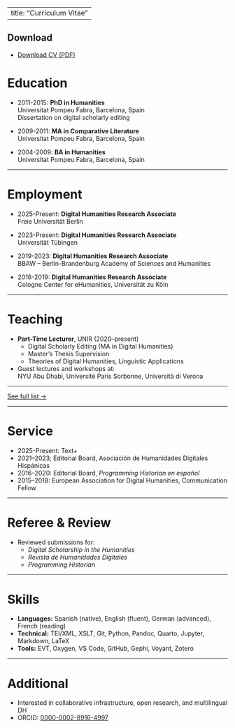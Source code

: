 --
title: "Curriculum Vitae"
---

## Download

- [Download CV (PDF)](cv/cv.pdf)

# Education

- 2011-2015: **PhD in Humanities**  
  Universitat Pompeu Fabra, Barcelona, Spain  
  Dissertation on digital scholarly editing

- 2009-2011: **MA in Comparative Literature**  
  Universitat Pompeu Fabra, Barcelona, Spain

- 2004-2009: **BA in Humanities**  
  Universitat Pompeu Fabra, Barcelona, Spain

---

# Employment

- 2025-Present: **Digital Humanities Research Associate**  
  Freie Universität Berlin

- 2023-Present: **Digital Humanities Research Associate**  
  Universität Tübingen

- 2019-2023: **Digital Humanities Research Associate**  
  BBAW – Berlin-Brandenburg Academy of Sciences and Humanities

- 2016-2019: **Digital Humanities Research Associate**  
  Cologne Center for eHumanities, Universität zu Köln

---

# Teaching

- **Part-Time Lecturer**, UNIR (2020–present)  
  - Digital Scholarly Editing (MA in Digital Humanities)  
  - Master’s Thesis Supervision  
  - Theories of Digital Humanities, Linguistic Applications

- Guest lectures and workshops at:  
  NYU Abu Dhabi, Université Paris Sorbonne, Università di Verona

---

[See full list →](publications.qmd)

---

# Service

- 2025-Present: Text+
- 2021–2023; Editorial Board, Asociación de Humanidades Digitales Hispánicas
- 2016–2020: Editorial Board, *Programming Historian en español* 
- 2015–2018: European Association for Digital Humanities, Communication Fellow

---

# Referee & Review

- Reviewed submissions for:  
  - _Digital Scholarship in the Humanities_  
  - _Revista de Humanidades Digitales_  
  - _Programming Historian_

---

# Skills

- **Languages:** Spanish (native), English (fluent), German (advanced), French (reading)
- **Technical:** TEI/XML, XSLT, Git, Python, Pandoc, Quarto, Jupyter, Markdown, LaTeX
- **Tools:** EVT, Oxygen, VS Code, GitHub, Gephi, Voyant, Zotero

---

# Additional

- Interested in collaborative infrastructure, open research, and multilingual DH
- ORCID: [0000-0002-8916-4997](https://orcid.org/0000-0002-8916-4997)

